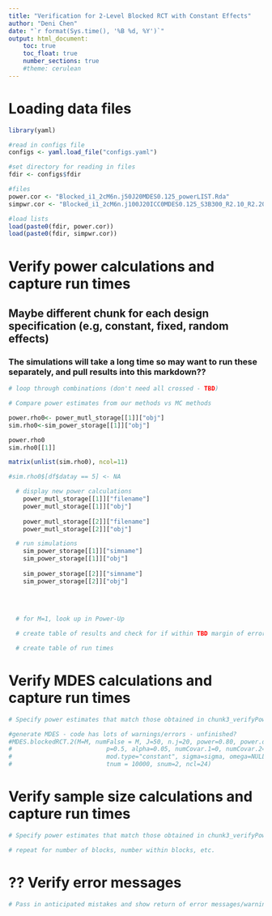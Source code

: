 ```yaml
---
title: "Verification for 2-Level Blocked RCT with Constant Effects"
author: "Deni Chen"
date: "`r format(Sys.time(), '%B %d, %Y')`"
output: html_document:
    toc: true
    toc_float: true
    number_sections: true
    #theme: cerulean
---
```


# Loading data files

```r
library(yaml)

#read in configs file
configs <- yaml.load_file("configs.yaml")

#set directory for reading in files
fdir <- configs$fdir

#files
power.cor <- "Blocked_i1_2cM6n.j50J20MDES0.125_powerLIST.Rda"
simpwr.cor <- "Blocked_i1_2cM6n.j100J20ICC0MDES0.125_S3B300_R2.10_R2.20_simpwrLIST.Rda"

#load lists
load(paste0(fdir, power.cor))
load(paste0(fdir, simpwr.cor))

```


# Verify power calculations and capture run times

## Maybe different chunk for each design specification (e.g, constant, fixed, random effects)

### The simulations will take a long time so may want to run these separately, and pull results into this markdown??

```r
# loop through combinations (don't need all crossed - TBD)

# Compare power estimates from our methods vs MC methods

power.rho0<- power_mutl_storage[[1]]["obj"]
sim.rho0<-sim_power_storage[[1]]["obj"]

power.rho0
sim.rho0[[1]]

matrix(unlist(sim.rho0), ncol=11)

#sim.rho0$[df$datay == 5] <- NA

  # display new power calculations
    power_mutl_storage[[1]]["filename"]
    power_mutl_storage[[1]]["obj"]
    
    power_mutl_storage[[2]]["filename"]
    power_mutl_storage[[2]]["obj"]

  # run simulations
    sim_power_storage[[1]]["simname"]
    sim_power_storage[[1]]["obj"]
  
    sim_power_storage[[2]]["simname"]
    sim_power_storage[[2]]["obj"]
    
    
    
  
  # for M=1, look up in Power-Up

  # create table of results and check for if within TBD margin of error

  # create table of run times

```

# Verify MDES calculations and capture run times

```r

# Specify power estimates that match those obtained in chunk3_verifyPower (grab from final table/matrix) and corresponding sample size - and check that returned MDES is correct

#generate MDES - code has lots of warnings/errors - unfinished?
#MDES.blockedRCT.2(M=M, numFalse = M, J=50, n.j=20, power=0.80, power.definition = "min2", MTP = "BF", marginError = 0.005,
#                          p=0.5, alpha=0.05, numCovar.1=0, numCovar.2=0, R2.1=0, R2.2=0, ICC=0, 
#                          mod.type="constant", sigma=sigma, omega=NULL,
#                          tnum = 10000, snum=2, ncl=24)


```

# Verify sample size calculations and capture run times

```r

# Specify power estimates that match those obtained in chunk3_verifyPower (grab from final table/matrix) and corresponding MDES - and check that returned sample size is correct

# repeat for number of blocks, number within blocks, etc. 

```

# ?? Verify error messages


```r

# Pass in anticipated mistakes and show return of error messages/warnings?

```



